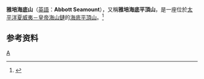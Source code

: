 {{noteTA
|1=zh-cn:阿伯特; zh-tw:雅培
}}
'''雅培海底山'''（[[英語|英語]]：'''Abbott Seamount'''），又稱'''雅培海底平頂山'''，是一座位於[[太平洋|太平洋]][[夏威夷－皇帝海山鏈|夏威夷－皇帝海山鏈]]的[[海底平頂山|海底平頂山]]。<ref>{{Cite web |url=http://www.volcanolive.com/abbott.html |title=Abbott Seamount - John Search |access-date=2015-02-20 |archive-date=2016-03-03 |archive-url=https://web.archive.org/web/20160303194141/http://www.volcanolive.com/abbott.html |dead-url=no }}</ref>

== 参考资料 ==
{{reflist}}

{{Hawaiian volcanism}}

[[Category:死火山|A]]